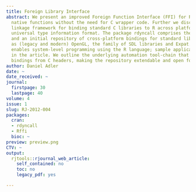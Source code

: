 ```yaml
---
title: Foreign Library Interface
abstract: We present an improved Foreign Function Interface (FFI) for R to call arbitary
  native functions without the need for C wrapper code. Further we discuss a dynamic
  linkage framework for binding standard C libraries to R across platforms using a
  universal type information format. The package rdyncall comprises the framework
  and an initial repository of cross-platform bindings for standard libraries such
  as (legacy and modern) OpenGL, the family of SDL libraries and Expat. The package
  enables system-level programming using the R language; sample applications are given
  in the article. We outline the underlying automation tool-chain that extracts cross-platform
  bindings from C headers, making the repository extendable and open for library developers.
author: Daniel Adler
date: ~
date_received: ~
journal:
  firstpage: 30
  lastpage: 40
volume: 4
issue: 1
slug: RJ-2012-004
packages:
  cran:
  - rdyncall
  - Rffi
  bioc: ~
preview: preview.png
CTV: ~
output:
  rjtools::rjournal_web_article:
    self_contained: no
    toc: no
    legacy_pdf: yes

---
```

